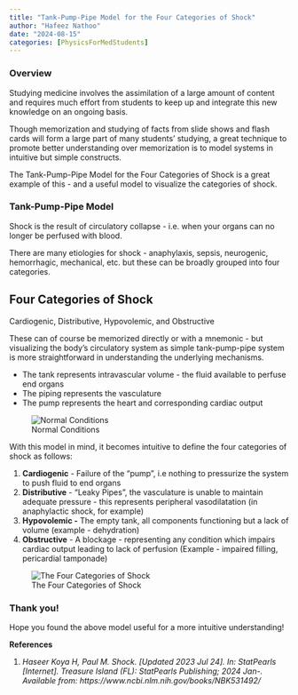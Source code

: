 ```yaml
---
title: "Tank-Pump-Pipe Model for the Four Categories of Shock"
author: "Hafeez Nathoo"
date: "2024-08-15"
categories: [PhysicsForMedStudents]
---
```


### Overview

Studying medicine involves the assimilation of a large amount of content and requires much effort from students to keep up and integrate this new knowledge on an ongoing basis.

Though memorization and studying of facts from slide shows and flash cards will form a large part of many students' studying, a great technique to promote better understanding over memorization is to model systems in intuitive but simple constructs.

The Tank-Pump-Pipe Model for the Four Categories of Shock is a great example of this - and a useful model to visualize the categories of shock.

### Tank-Pump-Pipe Model

Shock is the result of circulatory collapse - i.e. when your organs can no longer be perfused with blood.

There are many etiologies for shock - anaphylaxis, sepsis, neurogenic, hemorrhagic, mechanical, etc. but these can be broadly grouped into four categories.

::: callout-tip
## Four Categories of Shock

Cardiogenic, Distributive, Hypovolemic, and Obstructive
:::

These can of course be memorized directly or with a mnemonic - but visualizing the body's circulatory system as simple tank-pump-pipe system is more straightforward in understanding the underlying mechanisms.

-   The tank represents intravascular volume - the fluid available to perfuse end organs
-   The piping represents the vasculature
-   The pump represents the heart and corresponding cardiac output

![Normal Conditions](normal.png)

With this model in mind, it becomes intuitive to define the four categories of shock as follows:

1.  **Cardiogenic** - Failure of the "pump", i.e nothing to pressurize the system to push fluid to end organs
2.  **Distributive** - "Leaky Pipes", the vasculature is unable to maintain adequate pressure - this represents peripheral vasodilatation (in anaphylactic shock, for example)
3.  **Hypovolemic -** The empty tank, all components functioning but a lack of volume (example - dehydration)
4.  **Obstructive** - A blockage - representing any condition which impairs cardiac output leading to lack of perfusion (Example - impaired filling, pericardial tamponade)

![The Four Categories of Shock](4types.png)

### Thank you!

Hope you found the above model useful for a more intuitive understanding!

**References**

1.  *Haseer Koya H, Paul M. Shock. \[Updated 2023 Jul 24\]. In: StatPearls \[Internet\]. Treasure Island (FL): StatPearls Publishing; 2024 Jan-. Available from: https://www.ncbi.nlm.nih.gov/books/NBK531492/*
